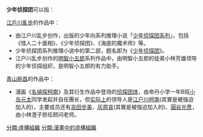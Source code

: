 '''少年侦探团'''可以指：

[[江戶川亂步|江戶川亂步]]的作品中：
* 由江户川乱步创作，{{link-jp|ポプラ社}}出版的少年向系列推理小说「[[明智小五郎#.E5.B0.91.E5.B9.B4.E4.BE.A6.E6.8E.A2.E5.9B.A2.E7.B3.BB.E5.88.97|少年侦探团系列]]」，包括《怪人二十面相》、《少年侦探团》、《海底的魔术师》等。
* 少年侦探团系列推理小说中的第二部，题名即为《[[少年侦探团_(小说)|少年侦探团]]》。
* 江户川乱步创作的[[明智小五郎|明智小五郎]]系列作品中，由明智小五郎的徒弟小林芳雄领导的少年侦探组织，是明智小五郎的有力助手。

[[青山剛昌|青山剛昌]]的作品中：
* 漫画《[[名偵探柯南|名偵探柯南]]》及其衍生作品中登场的[[少年偵探團_(名侦探柯南)|侦探团体]]，由帝丹小学一年B班[[小岛元太|小岛元太]]同学发起并自任團长，但[[实际上|实际上]]的领导人是[[江户川柯南|江户川柯南]](其實是被強迫加入的)，主要成员还有[[吉田步美|吉田步美]]、[[灰原哀|灰原哀]](其實是被強迫加入的)、[[圓谷光彥|圓谷光彥]]，由小林澄子担任顾问老师。

{{disambig|Cat=五字作品消歧义}}
[[分類:虛構組織|分類:虛構組織]]
[[分類:漫畫中的虛構組織|分類:漫畫中的虛構組織]]